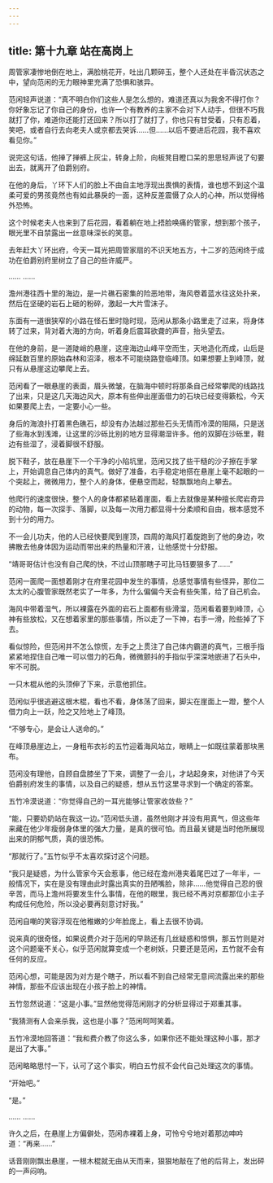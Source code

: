 ```yaml
---
---
---
```

title: 第十九章 站在高岗上
---




周管家凄惨地倒在地上，满脸桃花开，吐出几颗碎玉，整个人还处在半昏沉状态之中，望向范闲的无力眼神里充满了恐惧和骇异。

范闲轻声说道：“真不明白你们这些人是怎么想的，难道还真以为我舍不得打你？你好象忘记了你自己的身份，也许一个有教养的主家不会对下人动手，但很不巧我就打了你，难道你还能打还回来？所以打了就打了，你也只有甘受着，只有忍着，笑吧，或者自行去向老夫人或京都去哭诉……但……以后不要进后花园，我不喜欢看见你。”

说完这句话，他掸了掸裤上灰尘，转身上阶，向板凳目瞪口呆的思思轻声说了句要出去，就离开了伯爵别府。

在他的身后，丫环下人们的脸上不由自主地浮现出畏惧的表情，谁也想不到这个温柔可爱的男孩竟然也有如此暴戾的一面，这种反差震慑了众人的心神，所以觉得格外恐怖。

这个时候老夫人也来到了后花园，看着躺在地上捂脸唤痛的管家，想到那个孩子，眼光里不自禁露出一丝意味深长的笑意。

去年赶大丫环出府，今天一耳光把周管家扇的不识天地五方，十二岁的范闲终于成功在伯爵别府里树立了自己的些许威严。

…… ……

澹州港往西十里的海边，是一片礁石密集的险恶地带，海风卷着蓝水往这处扑来，然后在坚硬的岩石上砸的粉碎，激起一大片雪沫子。

东面有一道很狭窄的小路在怪石里时隐时现，范闲从那条小路里走了过来，将身体转了过来，背对着大海的方向，听着身后震耳欲聋的声音，抬头望去。

在他的身前，是一道陡峭的悬崖，这座海边山峰平空而生，天地造化而成，山后是绵延数百里的原始森林和沼泽，根本不可能绕路登临峰顶。如果想要上到峰顶，就只有从悬崖这边攀爬上去。

范闲看了一眼悬崖的表面，眉头微皱，在脑海中顿时将那条自己经常攀爬的线路找了出来，只是这几天海边风大，原本有些伸出崖面借力的石块已经变得簌松，今天如果要爬上去，一定要小心一些。

身后的海浪扑打着黑色礁石，却没有办法越过那些石头无情而冷漠的阻隔，只是送了些海水到浅滩，让这里的沙砾比别的地方显得潮湿许多。他的双脚在沙砾里，鞋边有些湿了，浸着脚很不舒服。

脱下鞋子，放在悬崖下一个干净的小陷坑里，范闲又找了些干糙的沙子擦在手掌上，开始调息自己体内的真气。做好了准备，右手稳定地搭在悬崖上毫不起眼的一个突起上，微微用力，整个人的身体，便悬空而起，轻飘飘地向上攀去。

他爬行的速度很快，整个人的身体都紧贴着崖面，看上去就像是某种擅长爬岩奇异的动物，每一次探手、落脚，以及每一次用力都显得十分柔顺和自由，根本感觉不到十分的用力。

不一会儿功夫，他的人已经快要爬到崖顶，四周的海风打着旋跑到了他的身边，吹拂散去他身体因为运动而带出来的热量和汗液，让他感觉十分舒服。

“靖哥哥估计也没有自己爬的快，不过山顶那瞎子可比马钰要狠多了……”

范闲一面爬一面想着刚才在府里花园中发生的事情，总感觉事情有些怪异，那位二太太的心腹管家既然老实了一年多，为什么偏偏今天会有些失策，给了自己机会。

海风中带着湿气，所以裸露在外面的岩石上面都有些滑溜，范闲看着要到峰顶，心神有些放松，又在想着家里的那些事情，所以走了一下神，右手一滑，险些掉了下去。

看似惊险，但范闲并不怎么惊慌，左手之上贯注了自己体内霸道的真气，三根手指紧紧地捏住自己唯一可以借力的石角，微微颤抖的手指似乎深深地嵌进了石头中，牢不可脱。

一只木棍从他的头顶伸了下来，示意他抓住。

范闲似乎很逃避这根木棍，看也不看，身体荡了回来，脚尖在崖面上一蹬，整个人借力向上一跃，险之又险地上了峰顶。

“不够专心，是会让人送命的。”

在峰顶悬崖边上，一身粗布衣衫的五竹迎着海风站立，眼睛上一如既往蒙着那块黑布。

范闲没有理他，自顾自盘膝坐了下来，调整了一会儿，才站起身来，对他讲了今天伯爵别府发生的事情，以及自己的疑惑，想从五竹这里寻求到一个确定的答案。

五竹冷漠说道：“你觉得自己的一耳光能够让管家收敛些？”

“能，只要奶奶站在我这一边。”范闲低头道，虽然他刚才并没有用真气，但这些年来藏在他少年瘦弱身体里的强大力量，是真的很可怕。而且最关键是当时他所展现出来的阴郁气质，真的很恐怖。

“那就行了。”五竹似乎不太喜欢探讨这个问题。

“我只是疑惑，为什么管家今天会惹事，他已经在澹州港夹着尾巴过了一年半，一般情况下，实在是没有理由此时露出真实的丑陋嘴脸，除非……他觉得自己忍的很辛苦，而马上澹州将要发生什么事情，在他的眼里，我已经不再对京都那位小主子构成任何危险，所以没必要再刻意讨好我。”

范闲自嘲的笑容浮现在他稚嫩的少年脸庞上，看上去很不协调。

说来真的很奇怪，如果说费介对于范闲的早熟还有几丝疑惑和惊惧，那五竹则是对这个问题毫不关心，似乎范闲就算变成一个老树妖，只要还是范闲，五竹就不会有任何的反应。

范闲心想，可能是因为对方是个瞎子，所以看不到自己经常无意间流露出来的那些神情，那些不应该出现在小孩子脸上的神情。

五竹忽然说道：“这是小事。”显然他觉得范闲刚才的分析显得过于郑重其事。

“我猜测有人会来杀我，这也是小事？”范闲呵呵笑着。

五竹冷漠地回答道：“我和费介教了你这么多，如果你还不能处理这种小事，那才是出了大事。”

范闲略略思忖一下，认可了这个事实，明白五竹叔不会代自己处理这次的事情。

“开始吧。”

“是。”

…… ……

许久之后，在悬崖上方偏僻处，范闲赤裸着上身，可怜兮兮地对着那边呻吟道：“再来……”

话音刚刚飘出悬崖，一根木棍就无由从天而来，狠狠地敲在了他的后背上，发出砰的一声闷响。